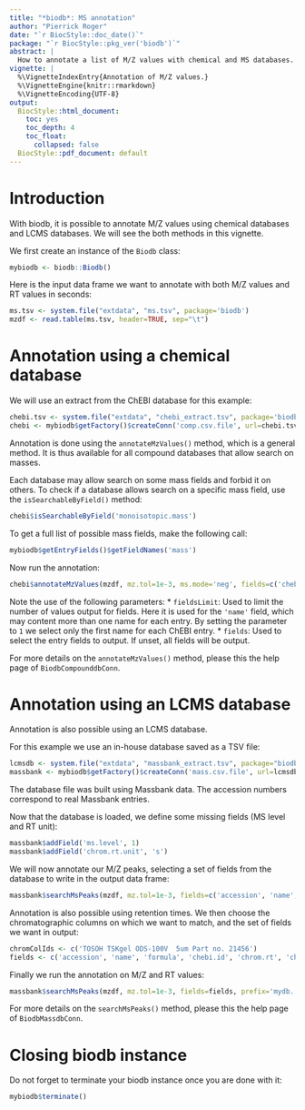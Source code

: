 ```yaml
---
title: "*biodb*: MS annotation"
author: "Pierrick Roger"
date: "`r BiocStyle::doc_date()`"
package: "`r BiocStyle::pkg_ver('biodb')`"
abstract: |
  How to annotate a list of M/Z values with chemical and MS databases.
vignette: |
  %\VignetteIndexEntry{Annotation of M/Z values.}
  %\VignetteEngine{knitr::rmarkdown}
  %\VignetteEncoding{UTF-8}
output:
  BiocStyle::html_document:
    toc: yes
    toc_depth: 4
    toc_float:
      collapsed: false
  BiocStyle::pdf_document: default
---
```


# Introduction

With biodb, it is possible to annotate M/Z values using chemical databases and LCMS databases.
We will see the both methods in this vignette.

We first create an instance of the `Biodb` class:
```r
mybiodb <- biodb::Biodb()
```

Here is the input data frame we want to annotate with both M/Z values and RT values in seconds:
```r
ms.tsv <- system.file("extdata", "ms.tsv", package='biodb')
mzdf <- read.table(ms.tsv, header=TRUE, sep="\t")
```

# Annotation using a chemical database

We will use an extract from the ChEBI database for this example:
```r
chebi.tsv <- system.file("extdata", "chebi_extract.tsv", package='biodb')
chebi <- mybiodb$getFactory()$createConn('comp.csv.file', url=chebi.tsv)
```

Annotation is done using the `annotateMzValues()` method, which is a general method. It is thus available for all compound databases that allow search on masses.

Each database may allow search on some mass fields and forbid it on others. To check if a database allows search on a specific mass field, use the `isSearchableByField()` method:
```r
chebi$isSearchableByField('monoisotopic.mass')
```

To get a full list of possible mass fields, make the following call:
```r
mybiodb$getEntryFields()$getFieldNames('mass')
```

Now run the annotation:
```r
chebi$annotateMzValues(mzdf, mz.tol=1e-3, ms.mode='neg', fields=c('chebi.id', 'name', 'formula', 'molecular.mass', 'monoisotopic.mass'), fieldsLimit=1)
```
Note the use of the following parameters:
 * `fieldsLimit`: Used to limit the number of values output for fields. Here it is used for the `'name'` field, which may content more than one name for each entry. By setting the parameter to `1` we select only the first name for each ChEBI entry.
 * `fields`: Used to select the entry fields to output. If unset, all fields will be output.

For more details on the `annotateMzValues()` method, please this the help page of `BiodbCompounddbConn`.

# Annotation using an LCMS database

Annotation is also possible using an LCMS database.

For this example we use an in-house database saved as a TSV file:
```r
lcmsdb <- system.file("extdata", "massbank_extract.tsv", package="biodb")
massbank <- mybiodb$getFactory()$createConn('mass.csv.file', url=lcmsdb)
```
The database file was built using Massbank data. The accession numbers correspond to real Massbank entries.

Now that the database is loaded, we define some missing fields (MS level and RT unit):
```r
massbank$addField('ms.level', 1)
massbank$addField('chrom.rt.unit', 's')
```

We will now annotate our M/Z peaks, selecting a set of fields from the database to write in the output data frame:
```r
massbank$searchMsPeaks(mzdf, mz.tol=1e-3, fields=c('accession', 'name', 'formula', 'chebi.id'), prefix='mydb.')
```

Annotation is also possible using retention times.
We then choose the chromatographic columns on which we want to match, and the set of fields we want in output:
```r
chromColIds <- c('TOSOH TSKgel ODS-100V  5um Part no. 21456')
fields <- c('accession', 'name', 'formula', 'chebi.id', 'chrom.rt', 'chrom.col.id')
```

Finally we run the annotation on M/Z and RT values:
```r
massbank$searchMsPeaks(mzdf, mz.tol=1e-3, fields=fields, prefix='mydb.', chrom.col.ids=chromColIds, rt.unit='s', rt.tol=10, match.rt=TRUE)
```

For more details on the `searchMsPeaks()` method, please this the help page of `BiodbMassdbConn`.

# Closing biodb instance

Do not forget to terminate your biodb instance once you are done with it:
```r
mybiodb$terminate()
```
